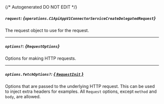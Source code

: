 {/* Autogenerated DO NOT EDIT  */}

##### `request`: *{`operations.C1ApiAppV1ConnectorServiceCreateDelegatedRequest`}*
The request object to use for the request.

<Collapsible openLabel={Labels.showProperties} closeLabel={Labels.hideProperties}>
  <C1ApiAppV1ConnectorServiceCreateDelegatedRequest />
</Collapsible>

---
##### `options?`: *{`RequestOptions`}*
Options for making HTTP requests.

---
##### `options.fetchOptions?`: [*{ `RequestInit` }*](https://developer.mozilla.org/en-US/docs/Web/API/Request/Request#options)
Options that are passed to the underlying HTTP request. This can be used to inject extra headers for examples. All `Request` options, except `method` and `body`, are allowed.

